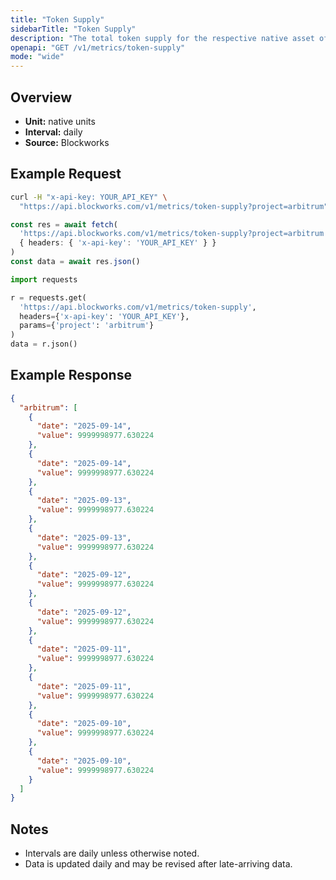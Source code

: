 ```yaml
---
title: "Token Supply"
sidebarTitle: "Token Supply"
description: "The total token supply for the respective native asset of that chain. Inclusive of all locked tokens."
openapi: "GET /v1/metrics/token-supply"
mode: "wide"
---
```


## Overview

- **Unit:** native units
- **Interval:** daily
- **Source:** Blockworks

## Example Request

<CodeGroup>

```bash cURL
curl -H "x-api-key: YOUR_API_KEY" \
  "https://api.blockworks.com/v1/metrics/token-supply?project=arbitrum"
```

```typescript TypeScript
const res = await fetch(
  'https://api.blockworks.com/v1/metrics/token-supply?project=arbitrum',
  { headers: { 'x-api-key': 'YOUR_API_KEY' } }
)
const data = await res.json()
```

```python Python
import requests

r = requests.get(
  'https://api.blockworks.com/v1/metrics/token-supply',
  headers={'x-api-key': 'YOUR_API_KEY'},
  params={'project': 'arbitrum'}
)
data = r.json()
```

</CodeGroup>

## Example Response

```json
{
  "arbitrum": [
    {
      "date": "2025-09-14",
      "value": 9999998977.630224
    },
    {
      "date": "2025-09-14",
      "value": 9999998977.630224
    },
    {
      "date": "2025-09-13",
      "value": 9999998977.630224
    },
    {
      "date": "2025-09-13",
      "value": 9999998977.630224
    },
    {
      "date": "2025-09-12",
      "value": 9999998977.630224
    },
    {
      "date": "2025-09-12",
      "value": 9999998977.630224
    },
    {
      "date": "2025-09-11",
      "value": 9999998977.630224
    },
    {
      "date": "2025-09-11",
      "value": 9999998977.630224
    },
    {
      "date": "2025-09-10",
      "value": 9999998977.630224
    },
    {
      "date": "2025-09-10",
      "value": 9999998977.630224
    }
  ]
}
```

## Notes
- Intervals are daily unless otherwise noted.
- Data is updated daily and may be revised after late-arriving data.